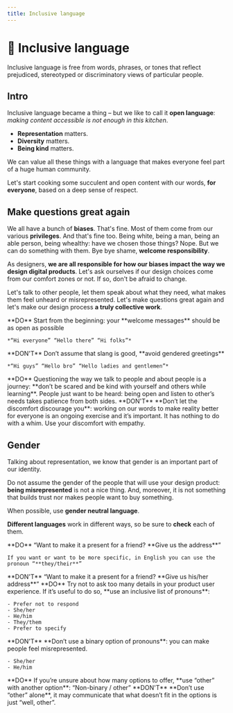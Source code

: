 ```yaml
---
title: Inclusive language
---
```



# 🦄 Inclusive language

Inclusive language is free from words, phrases, or tones that reflect prejudiced, stereotyped or discriminatory views of particular people.

## Intro

Inclusive language became a thing – but we like to call it **open language**: _making content accessible is not enough in this kitchen_.

- **Representation** matters.
- **Diversity** matters.
- **Being kind** matters.

We can value all these things with a language that makes everyone feel part of a huge human community.

Let's start cooking some succulent and open content with our words, **for everyone**, based on a deep sense of respect.

## Make questions great again

We all have a bunch of **biases**. That's fine. Most of them come from our various **privileges**. And that's fine too. Being white, being a man, being an able person, being whealthy: have we chosen those things? Nope. But we can do something with them. Bye bye shame, **welcome responsibility**.

As designers, **we are all responsible for how our biases impact the way we design digital products**. Let's ask ourselves if our design choices come from our comfort zones or not. If so, don't be afraid to change.

Let's talk to other people, let them speak about what they need, what makes them feel unheard or misrepresented. Let's make questions great again and let's make our design process **a truly collective work**.

<div className="w-full grid grid-cols-1 sm:grid-cols-2 gap-x-6 gap-y-0">
  <Callout type="info" emoji="💚">
    **DO**  
    Start from the beginning: your **welcome messages** should be as open as possible 

    *“Hi everyone” “Hello there” “Hi folks”*
  </Callout>
  <Callout type="error" emoji="💔">
    **DON'T**  
    Don’t assume that slang is good, **avoid gendered greetings** 

    *“Hi guys” “Hello bro” “Hello ladies and gentlemen”*
  </Callout>
  <Callout type="info" emoji="💚">
    **DO**  
    Questioning the way we talk to people and about people is a journey: **don’t be scared and be kind with yourself and others while learning**. People just want to be heard: being open and listen to other’s needs takes patience from both sides.
  </Callout>
  <Callout type="error" emoji="💔">
    **DON'T**  
    **Don’t let the discomfort discourage you**: working on our words to make reality better for everyone is an ongoing exercise and it’s important. It has nothing to do with a whim. Use your discomfort with empathy. 
  </Callout>
</div>

## Gender

Talking about representation, we know that gender is an important part of our identity. 

Do not assume the gender of the people that will use your design product: **being misrepresented** is not a nice thing. And, moreover, it is not something that builds trust nor makes people want to buy something. 

When possible, use **gender neutral language**. 

**Different languages** work in different ways, so be sure to **check** each of them. 

<div className="w-full grid grid-cols-1 sm:grid-cols-2 gap-x-6 gap-y-0">
  <Callout type="info" emoji="💚">
    **DO**  
    “Want to make it a present for a friend? **Give us the address**”

    If you want or want to be more specific, in English you can use the pronoun “**they/their**”
  </Callout>
  <Callout type="error" emoji="💔">
    **DON'T**  
    “Want to make it a present for a friend? **Give us his/her address**” 
  </Callout>
  <Callout type="info" emoji="💚">
    **DO**  
    Try not to ask too many details in your product user experience. If it’s useful to do so, **use an inclusive list of pronouns**: 

    - Prefer not to respond
    - She/her
    - He/him
    - They/them
    - Prefer to specify
  </Callout>
  <Callout type="error" emoji="💔">
    **DON'T**  
    **Don’t use a binary option of pronouns**: you can make people feel misrepresented. 

    - She/her
    - He/him
  </Callout>
  <Callout type="info" emoji="💚">
    **DO**  
    If you’re unsure about how many options to offer, **use “other” with another option**: “Non-binary / other”
  </Callout>
  <Callout type="error" emoji="💔">
    **DON'T**  
    **Don’t use “other” alone**, it may communicate that what doesn’t fit in the options is just “well, other”. 
  </Callout>
</div>